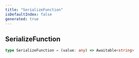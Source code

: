 ```yaml
---
title: "SerializeFunction"
isDefaultIndex: false
generated: true
---
```



<!-- This file was generated from the CommandKit source. Do not modify. Instead, re-run the "docgen" script -->


## SerializeFunction

<GenerationInfo sourceFile="packages/redis/src/index.ts" sourceLine="6" packageName="@commandkit/redis" />



```ts title="Signature"
type SerializeFunction = (value: any) => Awaitable<string>
```
